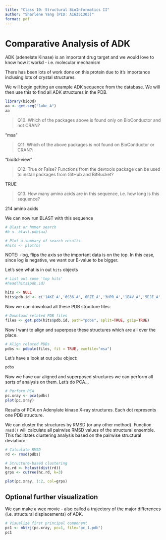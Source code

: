 ```yaml
---
title: "Class 10: Structural BioInformatics II"
author: "Sharlene Yang (PID: A16351303)"
format: pdf
---
```


# Comparative Analysis of ADK

ADK (adenelate Kinase) is an important drug target and we would love to know how it workd - i.e. molecular mechanism

There has been lots of work done on this protein due to it's importance inclusing lots of crystal structures.

We will begin getting an example ADK sequence from the database.
We will then use this to find all ADK structures in the PDB.

```r
library(bio3d)
aa <- get.seq("1ake_A")
aa
```

> Q10. Which of the packages above is found only on BioConductor and not CRAN?

"msa"

> Q11. Which of the above packages is not found on BioConductor or CRAN?:

"bio3d-view"

>Q12. True or False? Functions from the devtools package can be used to install packages from GitHub and BitBucket? 

TRUE

>Q13. How many amino acids are in this sequence, i.e. how long is this sequence?

214 amino acids

We can now run BLAST with this sequence
```r
# Blast or hmmer search 
#b <- blast.pdb(aa)
```

```r
# Plot a summary of search results
#hits <- plot(b)
```

NOTE: -log, flips the axis so the important data is on the top. In this case, since log is negative, we want our E-value to be bigger. 

Let's see what is in out `hits` objects
```r
# List out some 'top hits'
#head(hits$pdb.id)

hits <- NULL
hits$pdb.id <- c('1AKE_A','6S36_A','6RZE_A','3HPR_A','1E4V_A','5EJE_A','1E4Y_A','3X2S_A','6HAP_A','6HAM_A','4K46_A','3GMT_A','4PZL_A')
```

Now we can download all these PDB structure files:

```r
# Download related PDB files
files <- get.pdb(hits$pdb.id, path="pdbs", split=TRUE, gzip=TRUE)

```


Now I want to align and superpose these structures which are all over the place.

```r
# Align related PDBs
pdbs <- pdbaln(files, fit = TRUE, exefile="msa")
```

Let's have a look at out `pdbs` object:
```r
pdbs
```

Now we have our aligned and superposed structures we can perform all sorts of analysis on them. Let's do PCA...

```r
# Perform PCA
pc.xray <- pca(pdbs)
plot(pc.xray)
```

Results of PCA on Adenylate kinase X-ray structures. Each dot represents one PDB structure.

We can cluster the structures by RMSD (or any other method). Function `rmsd()` will calculate all pairwise RMSD values of the structural ensemble. This facilitates clustering analysis based on the pairwise structural deviation:

```r
# Calculate RMSD
rd <- rmsd(pdbs)

# Structure-based clustering
hc.rd <- hclust(dist(rd))
grps <- cutree(hc.rd, k=3)

plot(pc.xray, 1:2, col=grps)
```



## Optional further visualization

We can make a wee movie - also called a trajectory of the major differences (i.e. structural displacements) of ADK.

```r
# Visualize first principal component
pc1 <- mktrj(pc.xray, pc=1, file="pc_1.pdb")
pc1
```


